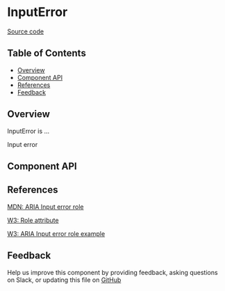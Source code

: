 
# InputError

[Source code](https://github.com/leemonade/bubbles/tree/main/packages/components/form/InputError)

## Table of Contents

<!-- START doctoc generated TOC please keep comment here to allow auto update -->
<!-- DON'T EDIT THIS SECTION, INSTEAD RE-RUN doctoc TO UPDATE -->

- [Overview](#overview)
- [Component API](#component-api)
- [References](#references)
- [Feedback](#feedback)

## Overview

InputError is ...

<ThemeProvider>
  <InputError>Input error</InputError>
</ThemeProvider>

## Component API

<Preview>
  <Story id="form-input-error--playground" />
</Preview>

<Props of={InputError} />

## References

[MDN: ARIA Input error role](https://developer.mozilla.org/en-US/docs/Web/Accessibility/ARIA/Roles/input-error_role)

[W3: Role attribute](https://www.w3.org/WAI/PF/HTML/wiki/RoleAttribute)

[W3: ARIA Input error role example](https://www.w3.org/TR/2016/WD-wai-aria-practices-1.1-20160317/examples/input-error/input-error.html)

## Feedback

Help us improve this component by providing feedback, asking questions on Slack, or updating this file on
[GitHub](https://github.com/leemonade/bubbles/edit/main/packages/components/form/InputError.mdx)
